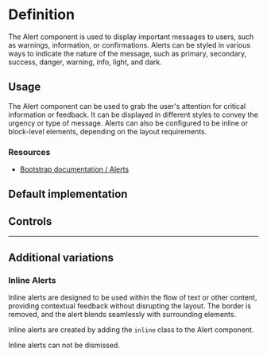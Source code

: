 

<Meta title="Alert" of={alertStories} />

<div className="sb-unstyled">

# Definition

The Alert component is used to display important messages to users, such as warnings, information, or confirmations. Alerts can be styled in various ways to indicate the nature of the message, such as primary, secondary, success, danger, warning, info, light, and dark.

## Usage

The Alert component can be used to grab the user's attention for critical information or feedback. It can be displayed in different styles to convey the urgency or type of message. Alerts can also be configured to be inline or block-level elements, depending on the layout requirements.

### Resources

- [Bootstrap documentation / Alerts](https://getbootstrap.com/docs/5.3/components/alerts/)

## Default implementation

<Canvas of={alertStories.primary} />

## Controls
<Controls />

---

## Additional variations

### Inline Alerts

Inline alerts are designed to be used within the flow of text or other content, providing contextual feedback without disrupting the layout. The border is removed, and the alert blends seamlessly with surrounding elements.

Inline alerts are created by adding the `inline` class to the Alert component.

Inline alerts can not be dismissed.

<Canvas of={alertStories.inline} />

</div>
